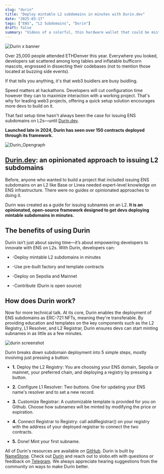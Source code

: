 ```yaml
---
slug: "durin"
title: "Deploy mintable L2 subdomains in minutes with Durin.dev"
date: "2025-03-17"
tags: ["ENS", "L2 Subdomains", "Durin"]
draft: false
summary: "Videos of a colorful, thin hardware wallet that could be mistaken for a credit card have been circulating online. What is Burner doing that makes it special?"
---
```


![Durin x banner](https://hackmd.io/_uploads/ByCYx1zhyl.jpg)

Over 25,000 people attended ETHDenver this year. Everywhere you looked, developers sat scattered among long tables and inflatable bufficorn mascots, engrossed in dissecting their codebases (not to mention those located at buzzing side events).

If that tells you anything, it's that web3 buidlers are busy buidling.

Speed matters at hackathons. Developers will cut configuration time however they can to maximize interaction with a working project. That's why for leading web3 projects, offering a quick setup solution encourages more devs to build on it.

That fast setup time hasn't always been the case for issuing ENS subdomains on L2s—until [Durin.dev](https://durin.dev/).

**Launched late in 2024, Durin has seen over 150 contracts deployed through its framework.**

![Durin_Opengraph](https://hackmd.io/_uploads/ryHPM7LoJl.jpg)

## [Durin.dev](https://durin.dev/): an opinionated approach to issuing L2 subdomains

Before, anyone who wanted to build a project that included issuing ENS subdomains on an L2 like Base or Linea needed expert-level knowledge on ENS infrastructure. There were no guides or opinionated approaches to doing it.

Durin was created as a guide for issuing subnames on an L2. **It is an opinionated, open-source framework designed to get devs deploying mintable subdomains in minutes.**

## The benefits of using Durin

Durin isn’t just about saving time—it’s about empowering developers to innovate with ENS on L2s. With Durin, developers can:

- -Deploy mintable L2 subdomains in minutes

- -Use pre-built factory and template contracts

- -Deploy on Sepolia and Mainnet

- -Contribute (Durin is open source)

## How does Durin work?

Now for more technical talk. At its core, Durin enables the deployment of ENS subdomains as ERC-721 NFTs, meaning they're transferable. By providing education and templates on the key components such as the L2 Registry, L1 Resolver, and L2 Registrar, Durin ensures devs can start minting subnames in as little as a few minutes.

![durin screenshot](https://hackmd.io/_uploads/BkY4Qnuske.jpg)

Durin breaks down subdomain deployment into 5 simple steps, mostly involving just pressing a button:

- **1.** Deploy the L2 Registry: You are choosing your ENS domain, Sepolia or mainnet, your preferred chain, and deploying a registry by pressing a button.

- **2.** Configure L1 Resolver: Two buttons. One for updating your ENS name's resolver and to set a new record.

- **3.** Customize Registrar: A customizable template is provided for you on Github. Choose how subnames will be minted by modifying the price or expiration.

- **4.** Connect Registrar to Registry: call addRegistrar() on your registry with the address of your deployed registrar to connect the two contracts.

- **5.** Done! Mint your first subname.

All of Durin's resources are available on [GitHub](https://github.com/namestonehq/durin). Durin is built by [NameStone](https://namestone.com/try-namestone). Check out [Durin](https://durin.dev/) and reach out to slobo.eth with questions or feedback on [Telegram](https://t.me/superslobo). We always appreciate hearing suggestions from the community on ways to make Durin better.
